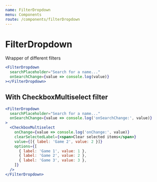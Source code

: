 ```yaml
---
name: FilterDropdown
menu: Components
route: /components/filterDropdown
---
```


# FilterDropdown

Wrapper of different filters

```jsx react-live
<FilterDropdown
  searchPlaceholder="Search for a name..."
  onSearchChange={value => console.log(value)}
></FilterDropdown>
```

## With CheckboxMultiselect filter

```jsx react-live
<FilterDropdown
  searchPlaceholder="Search for a name..."
  onSearchChange={value => console.log('onSearchChange:', value)}
>
  <CheckboxMultiselect
    onChange={value => console.log('onChange:', value)}
    clearSelectedLabel={<span>Clear selected items</span>}
    value={[{ label: 'Game 2', value: 2 }]}
    options={[
      { label: 'Game 1', value: 1 },
      { label: 'Game 2', value: 2 },
      { label: 'Game 3', value: 3 },
    ]}
  />
</FilterDropdown>
```
